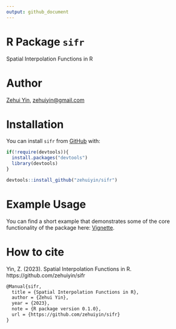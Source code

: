 ```yaml
---
output: github_document
---
```


# R Package `sifr`

Spatial Interpolation Functions in R

# Author

[Zehui Yin](https://zehuiyin.github.io/), [zehuiyin@gmail.com](mailto:zehuiyin@gmail.com)

# Installation

You can install `sifr` from [GitHub](https://github.com/) with:

``` r
if(!require(devtools)){
  install.packages("devtools")
  library(devtools)
}

devtools::install_github("zehuiyin/sifr")
```

# Example Usage

You can find a short example that demonstrates some of the core functionality of
the package here: [Vignette](https://zehuiyin.github.io/sifr/).

# How to cite

Yin, Z. (2023). Spatial Interpolation Functions in R. https://github.com/zehuiyin/sifr

``` latex
@Manual{sifr,
  title = {Spatial Interpolation Functions in R},
  author = {Zehui Yin},
  year = {2023},
  note = {R package version 0.1.0},
  url = {https://github.com/zehuiyin/sifr}
}
```
